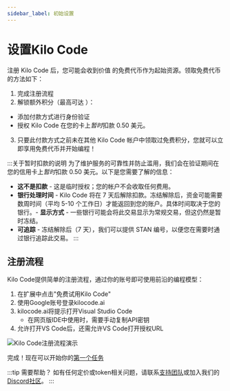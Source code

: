 ```yaml
---
sidebar_label: 初始设置
---
```



# 设置Kilo Code

注册 Kilo Code 后，您可能会收到价值 <FreeTierAmount /> 的免费代币作为起始资源。领取免费代币的方法如下：

1. 完成注册流程
2. 解锁额外积分（最高可达 <FreeTierAmount />）：
* 添加付款方式进行身份验证
* 授权 Kilo Code 在您的卡上*暂时*扣款 0.50 美元。
3. 只要此付款方式之前未在其他 Kilo Code 帐户中领取过免费积分，您就可以立即享用免费代币并开始编程！

:::关于暂时扣款的说明
为了维护服务的可靠性并防止滥用，我们会在验证期间在您的信用卡上*暂时*扣款 0.50 美元。以下是您需要了解的信息：

- **这不是扣款** - 这是临时授权；您的帐户不会收取任何费用。
- **银行处理时间** - Kilo Code 将在 7 天后解除扣款。冻结解除后，资金可能需要数周时间（平均 5-10 个工作日）才能返回到您的账户。具体时间取决于您的银行。- **显示方式** - 一些银行可能会将此交易显示为常规交易，但这仍然是暂时冻结。
- **可追踪** - 冻结解除后（7 天），我们可以提供 STAN 编号，以便您在需要时通过银行追踪此交易。
:::

## 注册流程

Kilo Code提供简单的注册流程，通过你的账号即可使用前沿的编程模型：

1. 在扩展中点击"免费试用Kilo Code"
2. 使用Google账号登录kilocode.ai
3. kilocode.ai将提示打开Visual Studio Code
   * 在网页版IDE中使用时，需要手动复制API密钥
4. 允许打开VS Code后，还需允许VS Code打开授权URL

<img src="/docs/img/setting-up/signupflow.gif" alt="Kilo Code注册流程演示" />

完成！现在可以开始你的[第一个任务](/getting-started/your-first-task)

:::tip 需要帮助？
如有任何定价或token相关问题，请联系[支持团队](mailto:hi@kilocode.ai)或加入我们的<a href={DISCORD_URL} target='_blank'>Discord社区</a>。
:::
